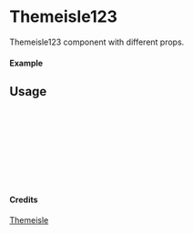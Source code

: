 
<Meta of={Themeisle123} title="Themeisle/Themeisle123" />

# Themeisle123

Themeisle123 component with different props.

#### Example

<Canvas of={Themeisle123.Primary} />

## Usage

```ts
import { Themeisle123 } from "yadl-ui";

const Example = () => {
  return (
      <Themeisle123 />
  );
};

export default Example;
```

#### Credits
[Themeisle](https://themeisle.com/illustrations)
